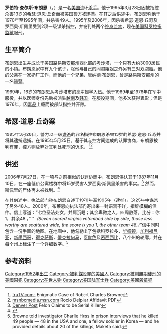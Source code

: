 '''罗伯特·查尔斯·布朗恩'''（{{lang-en|Robert Chales Browne}}，{{bd|1952年10月31日}}）是一名[[美国|美国]]连环[[杀手|杀手]]。他于1995年3月28日因被指控杀害13岁的[[希瑟·道恩·丘奇|希瑟·道恩·丘奇]]而被美国警方被逮捕。在其之后供述中，布朗恩称他于1970年至1995年间，共杀害49人。1995年及2006年，因杀害希瑟·道恩·丘奇及罗西奥·斯佩里受到2项一级谋杀指控，并被判处两个[[终身监禁|终身监禁]]，现在[[美国|美国]][[科罗拉多监狱|科罗拉多监狱]]服刑。

== 生平简介 ==
布朗恩出生并成长于美国[[路易斯安那州|路易斯安那州]]西北部的[[考沙塔|考沙塔]]，一个只有大约3000居民的小镇。布朗恩家中有九个孩子，除他与自己的同胞姐姐之外另有三对双胞胎。他的父亲在一家奶厂工作，而他的一个兄弟，唐纳德·布朗恩，曾是路易斯安那州的一名[[骑警|骑警]]。

1969年，16岁的布朗恩从考沙塔市的高中辍学入伍。他于1969年至1976年在军中服役，并以医师身份先后被派驻[[越南|越南]]及[[韩国|韩国]]。在服役期间，他多次获得表彰；但是1976年，因[[毒品|毒品]]上瘾而被部队指控并开除。

== 希瑟·道恩·丘奇案 ==
1995年3月28日，警方以一级[[谋杀|谋杀]]的罪名指控布朗恩杀害13岁的希瑟·道恩·丘奇并将其逮捕逮捕。在1995年5月25日，基于其与控方间达成的认罪协商，布朗恩被判有罪，控方则放弃对其判处死刑的诉求。
<ref>[http://www.trutv.com/library/crime/serial_killers/predators/robert_charles_browne/3.html/ truTV.com-] {{Wayback|url=http://www.trutv.com/library/crime/serial_killers/predators/robert_charles_browne/3.html/ |date=20090601202246 }} Enigmatic Case of Robert Charles Browne</ref><ref>[http://msnbcmedia.msn.com/i/msnbc/Components/Photos/060728/060728_browne_affidavit.pdf msnbcmedia.msn.com] {{Wayback|url=http://msnbcmedia.msn.com/i/msnbc/Components/Photos/060728/060728_browne_affidavit.pdf |date=20110927165711 }} Rocio Delpilar Affidavit PDF</ref>

== 供述 ==
2006年7月27日，在一项与之前相似的认罪协商中，布朗恩供认其于1987年11月10日，在一座低价公寓楼群中将15岁受害人罗西奥·斯佩里杀害的事实。<ref>[http://www.denverpost.com/news/ci_4103296/ Denver Post] Felon Claims to be Serial Killer</ref> 然而，斯佩里的尸体再未被找到。<ref>{{Cite web|url=http://doenetwork.org/cases/2033dfco.html|title=Case File 2033DFCO|accessdate=16 August 2015|publisher=[[The_Doe_Network|The Doe Network]]|website=doenetwork.org}}</ref>

在其供述中，执法部门称布朗恩自述于1970年至1995年（逮捕），这25年中谋杀了另外48人。2000年，布莱恩向执法部门寄出来一封语焉不详，措辞模糊的信件。信上写道：“七位圣洁处女，并肩沉睡；其余卑微之人，四周散落。比分：你 1，其余48 。” ''"（Seven sacred virgins entombed side by side, those less worthy are scattered wide, the score is you 1, the other team 48.）”''信中同时包含一份手画的地图。在地图中，他勾勒出了包括科罗拉多，[[华盛顿|华盛顿]]，[[加利福尼亚|加利福尼亚]]，[[新墨西哥|新墨西哥]]，[[得克萨斯|得克萨斯]]，[[俄克拉何马|俄克拉何马]]，[[阿肯色|阿肯色]]及[[密西西比|密西西比]]，八个州的轮廓，并在每个州上标注了一个详细数字。<ref>Browne told investigator Charlie Hess in prison interviews that he killed 49 people — 48 in the USA and one, a fellow soldier in Korea — and he provided details about 20 of the killings, Maketa said. </ref>

==参考资料==
{{Reflist}}
[[Category:1952年出生|Category:1952年出生]]
[[Category:被判謀殺罪的美國人|Category:被判謀殺罪的美國人]]
[[Category:被判無期徒刑的美國囚犯|Category:被判無期徒刑的美國囚犯]]
[[Category:在世人物|Category:在世人物]]
[[Category:美国陆军士兵|Category:美国陆军士兵]]
[[Category:美國殺童犯|Category:美國殺童犯]]